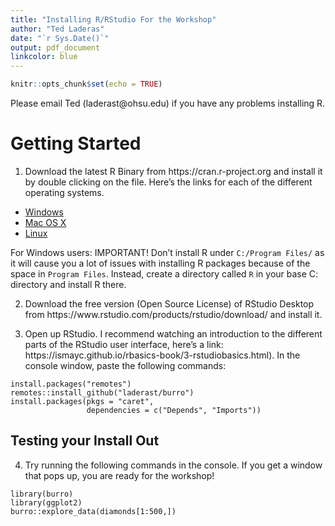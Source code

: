 ```yaml
---
title: "Installing R/RStudio For the Workshop"
author: "Ted Laderas"
date: "`r Sys.Date()`"
output: pdf_document
linkcolor: blue
---
```


```r
knitr::opts_chunk$set(echo = TRUE)
```

Please email Ted (laderast@ohsu.edu) if you have any problems installing R.  

# Getting Started

1. Download the latest R Binary from https://cran.r-project.org and install it by double clicking on the file. Here's the links for each of the different operating systems.

- [Windows](https://cran.r-project.org/bin/windows/)
- [Mac OS X](https://cran.r-project.org/bin/macosx/)
- [Linux](https://cran.r-project.org/bin/linux/)

For Windows users: IMPORTANT! Don't install R under `C:/Program Files/` as it will cause you a lot of issues with installing R packages because of the space in `Program Files`. Instead, create a directory called `R` in your base C: directory and install R there.

2. Download the free version (Open Source License) of RStudio Desktop from https://www.rstudio.com/products/rstudio/download/ and install it. 

3. Open up RStudio. I recommend watching an introduction to the different parts of the RStudio user interface, here's a link: https://ismayc.github.io/rbasics-book/3-rstudiobasics.html). In the console window, paste the following commands:

```
install.packages("remotes")
remotes::install_github("laderast/burro")
install.packages(pkgs = "caret", 
                 dependencies = c("Depends", "Imports"))
```

## Testing your Install Out

4. Try running the following commands in the console. If you get a window that pops up, you are ready for the workshop!

```
library(burro)
library(ggplot2)
burro::explore_data(diamonds[1:500,])
```
